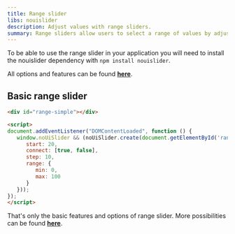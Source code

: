 ```yaml
---
title: Range slider
libs: nouislider
description: Adjust values with range sliders.
summary: Range sliders allow users to select a range of values by adjusting two handles along a track, providing an intuitive and space-efficient input method.
---
```


To be able to use the range slider in your application you will need to install the nouislider dependency with `npm install nouislider`.

All options and features can be found [**here**](https://refreshless.com/nouislider/).

## Basic range slider

```html example centered vendors libs="nouislider" columns={1}
<div id="range-simple"></div>

<script>
document.addEventListener("DOMContentLoaded", function () {
   window.noUiSlider && (noUiSlider.create(document.getElementById('range-simple'), {
      start: 20,
      connect: [true, false],
      step: 10,
      range: {
         min: 0,
         max: 100
      }
   }));
});
</script>
```

That's only the basic features and options of range slider. More possibilities can be found [**here**](https://refreshless.com/nouislider/).
